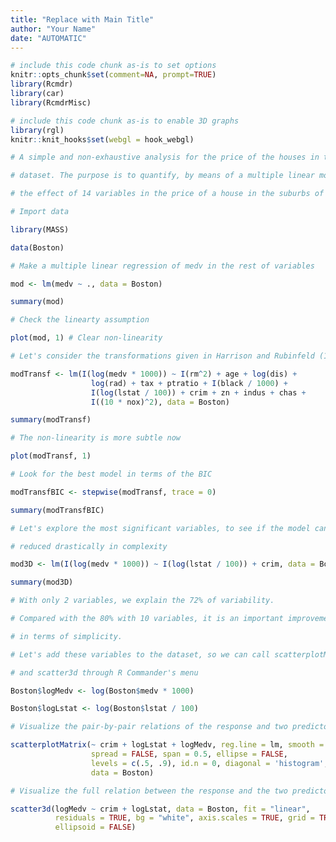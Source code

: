 ```yaml
---
title: "Replace with Main Title"
author: "Your Name"
date: "AUTOMATIC"
---
```



```r
# include this code chunk as-is to set options
knitr::opts_chunk$set(comment=NA, prompt=TRUE)
library(Rcmdr)
library(car)
library(RcmdrMisc)
```


```r
# include this code chunk as-is to enable 3D graphs
library(rgl)
knitr::knit_hooks$set(webgl = hook_webgl)
```


```r
# A simple and non-exhaustive analysis for the price of the houses in the Boston
```


```r
# dataset. The purpose is to quantify, by means of a multiple linear model,
```


```r
# the effect of 14 variables in the price of a house in the suburbs of Boston.
```


```r
# Import data
```


```r
library(MASS)
```


```r
data(Boston)
```


```r
# Make a multiple linear regression of medv in the rest of variables
```


```r
mod <- lm(medv ~ ., data = Boston)
```


```r
summary(mod)
```


```r
# Check the linearty assumption
```


```r
plot(mod, 1) # Clear non-linearity
```


```r
# Let's consider the transformations given in Harrison and Rubinfeld (1978)
```


```r
modTransf <- lm(I(log(medv * 1000)) ~ I(rm^2) + age + log(dis) +
                  log(rad) + tax + ptratio + I(black / 1000) +
                  I(log(lstat / 100)) + crim + zn + indus + chas +
                  I((10 * nox)^2), data = Boston)
```


```r
summary(modTransf)
```


```r
# The non-linearity is more subtle now
```


```r
plot(modTransf, 1)
```


```r
# Look for the best model in terms of the BIC
```


```r
modTransfBIC <- stepwise(modTransf, trace = 0)
```


```r
summary(modTransfBIC)
```


```r
# Let's explore the most significant variables, to see if the model can be
```


```r
# reduced drastically in complexity
```


```r
mod3D <- lm(I(log(medv * 1000)) ~ I(log(lstat / 100)) + crim, data = Boston)
```


```r
summary(mod3D)
```


```r
# With only 2 variables, we explain the 72% of variability.
```


```r
# Compared with the 80% with 10 variables, it is an important improvement
```


```r
# in terms of simplicity.
```


```r
# Let's add these variables to the dataset, so we can call scatterplotMatrix
```


```r
# and scatter3d through R Commander's menu
```


```r
Boston$logMedv <- log(Boston$medv * 1000)
```


```r
Boston$logLstat <- log(Boston$lstat / 100)
```


```r
# Visualize the pair-by-pair relations of the response and two predictors
```


```r
scatterplotMatrix(~ crim + logLstat + logMedv, reg.line = lm, smooth = FALSE,
                  spread = FALSE, span = 0.5, ellipse = FALSE,
                  levels = c(.5, .9), id.n = 0, diagonal = 'histogram',
                  data = Boston)
```


```r
# Visualize the full relation between the response and the two predictors
```


```r
scatter3d(logMedv ~ crim + logLstat, data = Boston, fit = "linear",
          residuals = TRUE, bg = "white", axis.scales = TRUE, grid = TRUE,
          ellipsoid = FALSE)
```


